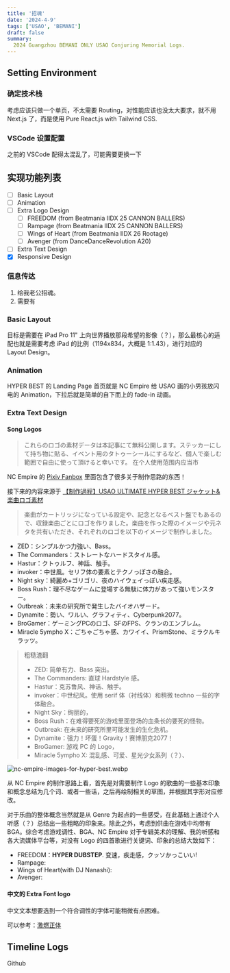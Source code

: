 ```yaml
---
title: '招魂'
date: '2024-4-9'
tags: ['USAO', 'BEMANI']
draft: false
summary: 
  2024 Guangzhou BEMANI ONLY USAO Conjuring Memorial Logs.
---
```


## Setting Environment

### 确定技术栈

考虑应该只做一个单页，不太需要 Routing，对性能应该也没太大要求，就不用 Next.js 了，而是使用 Pure React.js with Tailwind CSS.

### VSCode 设置配置

之前的 VSCode 配得太混乱了，可能需要更换一下

## 实现功能列表

- [ ] Basic Layout
- [ ] Animation
- [ ] Extra Logo Design
  - [ ] FREEDOM (from Beatmania IIDX 25 CANNON BALLERS)
  - [ ] Rampage (from Beatmania IIDX 25 CANNON BALLERS)
  - [ ] Wings of Heart (from Beatmania IIDX 26 Rootage)
  - [ ] Avenger (from DanceDanceRevolution A20)
- [ ] Extra Text Design
- [x] Responsive Design

### 信息传达

1. 给我老公招魂。
2. 需要有

### Basic Layout

目标是需要在 iPad Pro 11" 上向世界播放那段希望的影像（？），那么最核心的适配也就是需要考虑 iPad 的比例（1194x834，大概是 1:1.43），进行对应的 Layout Design。


### Animation

HYPER BEST 的 Landing Page 首页就是 NC Empire 给 USAO 画的小男孩放闪电的 Animation，下拉后就是简单的自下而上的 fade-in 动画。


### Extra Text Design

#### Song Logos

> これらのロゴの素材データは本記事にて無料公開します。ステッカーにして持ち物に貼る、イベント用のタトゥーシールにするなど、個人で楽しむ範囲で自由に使って頂けると幸いです。
> 在个人使用范围内应当市

NC Empire 的 [Pixiv Fanbox](https://ncempire.fanbox.cc/) 里面包含了很多关于制作思路的东西！

接下来的内容来源于 [【制作過程】USAO ULTIMATE HYPER BEST ジャケット&楽曲ロゴ素材](https://ncempire.fanbox.cc/posts/510195)

> 楽曲がカートリッジになっている設定や、記念となるベスト盤でもあるので、収録楽曲ごとにロゴを作りました。楽曲を作った際のイメージや元ネタを共有いただき、それぞれのロゴを以下のイメージで制作しました。
- ZED：シンプルかつ力強い、Bass。
- The Commanders：ストレートなハードスタイル感。
- Hastur：クトゥルフ、神話、触手。
- invoker：中世風。セリフ体の要素とテクノっぽさの融合。
- Night sky：綺麗め+ゴリゴリ、夜のハイウェイっぽい疾走感。
- Boss Rush：理不尽なゲームに登場する無駄に体力があって強いモンスター。
- Outbreak：未来の研究所で発生したバイオハザード。
- Dynamite：勢い、ワルい、グラフィティ、Cyberpunk2077。
- BroGamer：ゲーミングPCのロゴ、SFのFPS、クランのエンブレム。
- Miracle 5ympho X：ごちゃごちゃ感、カワイイ、PrismStone、ミラクルキラッツ。

>   粗糙渣翻
> - ZED: 简单有力、Bass 突出。
> - The Commanders: 直球 Hardstyle 感。
> - Hastur：克苏鲁风、神话、触手。
> - invoker：中世纪风。使用 serif 体（衬线体）和稍微 techno 一些的字体融合。
> - Night Sky：绚丽的，
> - Boss Rush：在难得要死的游戏里面登场的血条长的要死的怪物。
> - Outbreak: 在未来的研究所里可能发生的生化危机。
> - Dynamite：强力！坏蛋！Gravity！赛博朋克2077！
> - BroGamer: 游戏 PC 的 Logo，
> - Miracle 5ympho X: 混乱感、可爱、星光少女系列（？）、

![nc-empire-images-for-hyper-best.webp](https://storage.googleapis.com/studio-design-asset-files/projects/1pqDj4KdWj/s-1200x727_v-fms_webp_138a9113-adbf-465a-ba8b-1493252b357e_middle.webp)

从 NC Empire 的制作思路上看，首先是对需要制作 Logo 的歌曲的一些基本印象和概念总结为几个词、或者一些话，之后再绘制相关的草图，并根据其字形对应修改。

对于乐曲的整体概念当然就是从 Genre 为起点的一些感受，在此基础上通过个人听感（？）总结出一些粗略的印象来。除此之外，考虑到供曲在游戏中均带有 BGA。综合考虑游戏调性、BGA、NC Empire 对于专辑美术的理解、我的听感和各大流媒体平台等，对没有 Logo 的四首歌进行关键词、印象的总结大致如下：

- FREEDOM：**HYPER DUBSTEP**. 变速，疾走感，クッソかっこいい!
- Rampage:
- Wings of Heart(with DJ Nanashi):
- Avenger:

#### 中文的 Extra Font logo

中文文本想要选到一个符合调性的字体可能稍微有点困难。

可以参考：[激燃正体](https://webfont.justfont.com/fontdetail/255)

## Timeline Logs

Github